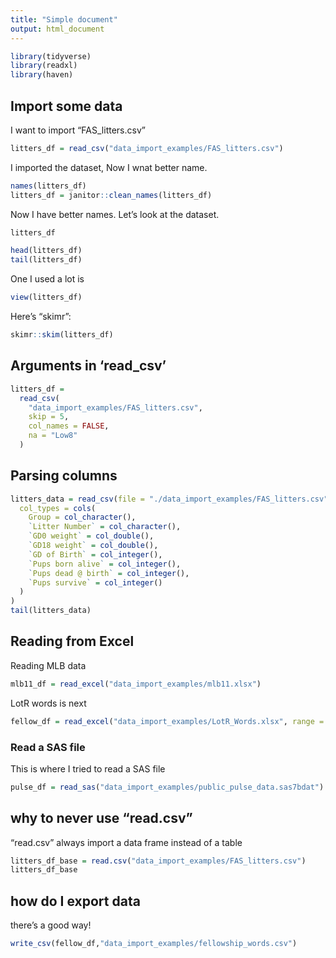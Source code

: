 ```yaml
---
title: "Simple document"
output: html_document
---
```



```r
library(tidyverse)
library(readxl)
library(haven)
```

## Import some data

I want to import "FAS_litters.csv"

```r
litters_df = read_csv("data_import_examples/FAS_litters.csv")

```

I imported the dataset, Now I wnat better name.

```r
names(litters_df)
litters_df = janitor::clean_names(litters_df)
```

Now I have better names. Let's look at the dataset.

```r
litters_df

head(litters_df)
tail(litters_df)
```


One I used a lot is 

```r
view(litters_df)
```

Here's "skimr":

```r
skimr::skim(litters_df)
```



## Arguments in 'read_csv'
```r
litters_df = 
  read_csv(
    "data_import_examples/FAS_litters.csv",
    skip = 5,
    col_names = FALSE,
    na = "Low8"
  )
```


## Parsing columns

```r
litters_data = read_csv(file = "./data_import_examples/FAS_litters.csv",
  col_types = cols(
    Group = col_character(),
    `Litter Number` = col_character(),
    `GD0 weight` = col_double(),
    `GD18 weight` = col_double(),
    `GD of Birth` = col_integer(),
    `Pups born alive` = col_integer(),
    `Pups dead @ birth` = col_integer(),
    `Pups survive` = col_integer()
  )
)
tail(litters_data)
```


## Reading from Excel

Reading MLB data

```r
mlb11_df = read_excel("data_import_examples/mlb11.xlsx")
```

LotR words is next

```r
fellow_df = read_excel("data_import_examples/LotR_Words.xlsx", range = "B3:D6")
```

### Read a SAS file

This is where I tried to read a SAS file

```r
pulse_df = read_sas("data_import_examples/public_pulse_data.sas7bdat")
```


## why to never use "read.csv"

"read.csv" always import a data frame instead of a table

```r
litters_df_base = read.csv("data_import_examples/FAS_litters.csv")
litters_df_base
```

## how do I export data

there's a good way!

```r
write_csv(fellow_df,"data_import_examples/fellowship_words.csv")
```



